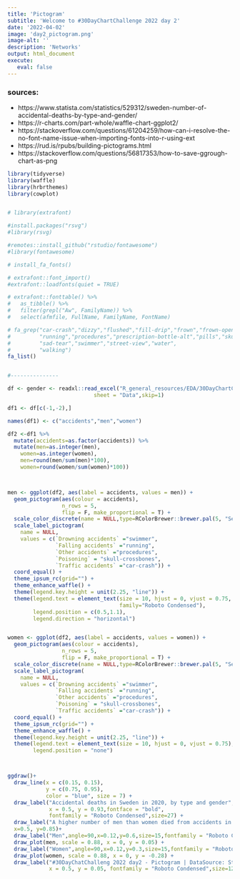 ```yaml
---
title: 'Pictogram'
subtitle: 'Welcome to #30DayChartChallenge 2022 day 2'
date: '2022-04-02'
image: 'day2_pictogram.png'
image-alt: ''
description: 'Networks'
output: html_document
execute: 
   eval: false
---
```


### sources: 
- https://www.statista.com/statistics/529312/sweden-number-of-accidental-deaths-by-type-and-gender/
- https://r-charts.com/part-whole/waffle-chart-ggplot2/
- https://stackoverflow.com/questions/61204259/how-can-i-resolve-the-no-font-name-issue-when-importing-fonts-into-r-using-ext
- https://rud.is/rpubs/building-pictograms.html
- https://stackoverflow.com/questions/56817353/how-to-save-ggrough-chart-as-png

```r

library(tidyverse)
library(waffle)
library(hrbrthemes)
library(cowplot)


# library(extrafont)

#install.packages("rsvg")
#library(rsvg)

#remotes::install_github("rstudio/fontawesome")
#library(fontawesome)

# install_fa_fonts()

# extrafont::font_import()
#extrafont::loadfonts(quiet = TRUE)

# extrafont::fonttable() %>% 
#   as_tibble() %>% 
#   filter(grepl("Aw", FamilyName)) %>% 
#   select(afmfile, FullName, FamilyName, FontName)

# fa_grep("car-crash","dizzy","flushed","fill-drip","frown","frown-open","medrt",
#         "running","procedures","prescription-bottle-alt","pills","skull-crossbones",
#         "sad-tear","swimmer","street-view","water",
#         "walking")
fa_list()


#---------------

df <- gender <- readxl::read_excel("R_general_resources/EDA/30DayChartChallenge_2022/day2_pictogram/statistic_id529312_accidental-deaths-in-sweden-2020-by-type-and-gender.xlsx", 
                           sheet = "Data",skip=1)

df1 <- df[c(-1,-2),]

names(df1) <- c("accidents","men","women")

df2 <-df1 %>%
  mutate(accidents=as.factor(accidents)) %>%
  mutate(men=as.integer(men),
    women=as.integer(women),
    men=round(men/sum(men)*100),
    women=round(women/sum(women)*100)) 



men <- ggplot(df2, aes(label = accidents, values = men)) +
  geom_pictogram(aes(colour = accidents), 
                 n_rows = 5,
                 flip = F, make_proportional = T) +
  scale_color_discrete(name = NULL,type=RColorBrewer::brewer.pal(5, "Set2")) +
  scale_label_pictogram(
    name = NULL,
    values = c(`Drowning accidents` ="swimmer",
               `Falling accidents` ="running",
               `Other accidents` ="procedures",
               `Poisoning` = "skull-crossbones",
               `Traffic accidents` ="car-crash")) +
  coord_equal() +
  theme_ipsum_rc(grid="") +
  theme_enhance_waffle() +
  theme(legend.key.height = unit(2.25, "line")) +
  theme(legend.text = element_text(size = 10, hjust = 0, vjust = 0.75,
                                   family="Roboto Condensed"),
        legend.position = c(0.5,1.1),
        legend.direction = "horizontal")


women <- ggplot(df2, aes(label = accidents, values = women)) +
  geom_pictogram(aes(colour = accidents), 
                 n_rows = 5,
                 flip = F, make_proportional = T) +
  scale_color_discrete(name = NULL,type=RColorBrewer::brewer.pal(5, "Set2")) +
  scale_label_pictogram(
    name = NULL,
    values = c(`Drowning accidents` ="swimmer",
               `Falling accidents` ="running",
               `Other accidents` ="procedures",
               `Poisoning` = "skull-crossbones",
               `Traffic accidents` ="car-crash")) +
  coord_equal() +
  theme_ipsum_rc(grid="") +
  theme_enhance_waffle() +
  theme(legend.key.height = unit(2.25, "line")) +
  theme(legend.text = element_text(size = 10, hjust = 0, vjust = 0.75),
        legend.position = "none")



ggdraw()+
  draw_line(x = c(0.15, 0.15),
            y = c(0.75, 0.95),
            color = "blue", size = 7) +
  draw_label("Accidental deaths in Sweden in 2020, by type and gender", 
             x = 0.5, y = 0.93,fontface = "bold",
             fontfamily = "Roboto Condensed",size=27) +
  draw_label("A higher number of men than women died from accidents in Sweden in 2020. \nThe most common accident which led to death that year was falling accidents, \nwhich caused the deaths of 567 men and 492 women.",
  x=0.5, y=0.85)+
  draw_label("Men",angle=90,x=0.12,y=0.6,size=15,fontfamily = "Roboto Condensed")+
  draw_plot(men, scale = 0.88, x = 0, y = 0.05) +
  draw_label("Women",angle=90,x=0.12,y=0.3,size=15,fontfamily = "Roboto Condensed")+
  draw_plot(women, scale = 0.88, x = 0, y = -0.28) +
  draw_label("#30DayChatChalleng 2022 day2 - Pictogram | DataSource: Statista | DataViz: Federica Gazzelloni ", 
             x = 0.5, y = 0.05, fontfamily = "Roboto Condensed",size=12) 
```
